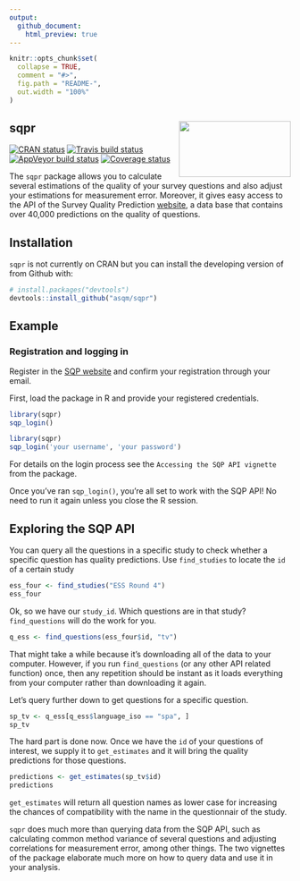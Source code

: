 ```yaml
---
output:
  github_document:
    html_preview: true
---
```


```r
knitr::opts_chunk$set(
  collapse = TRUE,
  comment = "#>",
  fig.path = "README-",
  out.width = "100%"
)
```

## sqpr <img src="man/figures/sqpr_logo.jpg" align="right" width="200" height="100" />

[![CRAN status](https://www.r-pkg.org/badges/version/sqpr)](https://cran.r-project.org/package=sqpr)
[![Travis build status](https://travis-ci.org/asqm/sqpr.svg?branch=master)](https://travis-ci.org/asqm/sqpr)
[![AppVeyor build status](https://ci.appveyor.com/api/projects/status/github/asqm/sqpr?branch=master&svg=true)](https://ci.appveyor.com/project/asqm/sqpr)
[![Coverage status](https://codecov.io/gh/asqm/sqpr/branch/master/graph/badge.svg)](https://codecov.io/github/asqm/sqpr?branch=master)

The `sqpr` package allows you to calculate several estimations of the quality of your survey questions and also adjust your estimations for measurement error. Moreover, it gives easy access to the API of the Survey Quality Prediction [website](http://sqp.upf.edu/), a data base that contains over 40,000 predictions on the quality of questions.

## Installation

`sqpr` is not currently on CRAN but you can install the developing version of from Github with:

```r
# install.packages("devtools")
devtools::install_github("asqm/sqpr")
```

## Example


### Registration and logging in

Register in the [SQP website](http://sqp.upf.edu/accounts/register/) and confirm your registration through your email.

First, load the package in R and provide your registered credentials.

```r
library(sqpr)
sqp_login()
```

```r
library(sqpr)
sqp_login('your username', 'your password')
```

For details on the login process see the `Accessing the SQP API vignette` from the package.

Once you've ran `sqp_login()`, you're all set to work with the SQP API! No need to run it again unless you close the R session.

## Exploring the SQP API

You can query all the questions in a specific study to check whether a specific question has quality predictions. Use `find_studies` to locate the `id` of a certain study

```r
ess_four <- find_studies("ESS Round 4")
ess_four
```


Ok, so we have our `study_id`. Which questions are in that study? `find_questions` will do the work for you.

```r
q_ess <- find_questions(ess_four$id, "tv")
```

That might take a while because it's downloading all of the data to your computer. However, if you run `find_questions` (or any other API related function) once, then any repetition should be instant as it loads everything from your computer rather than downloading it again.

Let's query further down to get questions for a specific question.
```r
sp_tv <- q_ess[q_ess$language_iso == "spa", ]
sp_tv
```

The hard part is done now. Once we have the `id` of your questions of interest, we supply it to `get_estimates` and it will bring the quality predictions for those questions.

```r
predictions <- get_estimates(sp_tv$id)
predictions
```

`get_estimates` will return all question names as lower case for increasing the chances of compatibility with the name in the questionnair of the study.

`sqpr` does much more than querying data from the SQP API, such as calculating common method variance of several questions and adjusting correlations for measurement error, among other things. The two vignettes of the package elaborate much more on how to query data and use it in your analysis.
